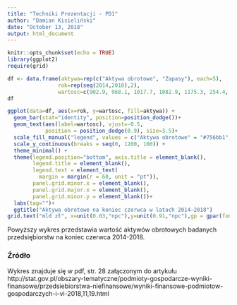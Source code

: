 ```yaml
---
title: "Techniki Prezentacji - PD1"
author: "Damian Kisieliński"
date: "October 13, 2018"
output: html_document
---
```


```r
knitr::opts_chunk$set(echo = TRUE)
library(ggplot2)
require(grid)
```

```r
df <- data.frame(aktywa=rep(c("Aktywa obrotowe", "Zapasy"), each=5),
                rok=rep(seq(2014,2018),2),
                wartosc=c(902.9, 968.1, 1017.7, 1082.9, 1175.3, 254.4, 268.4, 275.1, 300.2, 329.9))
df
```

```r
ggplot(data=df, aes(x=rok, y=wartosc, fill=aktywa)) +
  geom_bar(stat="identity", position=position_dodge())+
  geom_text(aes(label=wartosc), vjust=-0.5,
            position = position_dodge(0.9), size=3.5)+
  scale_fill_manual("legend", values = c("Aktywa obrotowe" = "#756bb1", "Zapasy" = "#bcbddc"))+
  scale_y_continuous(breaks = seq(0, 1200, 100)) +
  theme_minimal() +
  theme(legend.position="bottom", axis.title = element_blank(),
        legend.title = element_blank(),
        legend.text = element_text(
          margin = margin(r = 60, unit = "pt")),
        panel.grid.minor.x = element_blank(),
        panel.grid.major.x = element_blank(),
        panel.grid.minor.y = element_blank())+
  labs(tag="")+
  ggtitle("Aktywa obrotowe na koniec czerwca w latach 2014–2018")
grid.text("mld zł", x=unit(0.03,"npc"),y=unit(0.91,"npc"),gp = gpar(fontsize = 10))
```

Powyższy wykres przedstawia wartość aktywów obrotowych badanych przedsiębiorstw na koniec czerwca 2014-2018.

### Źródło
Wykres znajduje się w pdf, str. 28 załączonym do artykułu http://stat.gov.pl/obszary-tematyczne/podmioty-gospodarcze-wyniki-finansowe/przedsiebiorstwa-niefinansowe/wyniki-finansowe-podmiotow-gospodarczych-i-vi-2018,11,19.html
